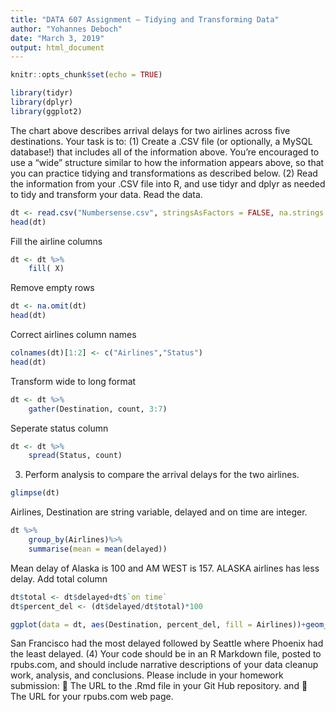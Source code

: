 ```yaml
---
title: "DATA 607 Assignment – Tidying and Transforming Data"
author: "Yohannes Deboch"
date: "March 3, 2019"
output: html_document
---
```


```r
knitr::opts_chunk$set(echo = TRUE)
```
```r
library(tidyr)
library(dplyr)
library(ggplot2)
```


The chart above describes arrival delays for two airlines across five destinations. Your task is to:
(1) Create a .CSV file (or optionally, a MySQL database!) that includes all of the information above.
You’re encouraged to use a “wide” structure similar to how the information appears above, so
that you can practice tidying and transformations as described below.
(2) Read the information from your .CSV file into R, and use tidyr and dplyr as needed to tidy
and transform your data.
Read the data.
```r
dt <- read.csv("Numbersense.csv", stringsAsFactors = FALSE, na.strings = "")
head(dt)
```
Fill the airline columns

```r
dt <- dt %>%
    fill( X)
```
Remove empty rows
```r
dt <- na.omit(dt)
head(dt)
```
Correct airlines column names
```r
colnames(dt)[1:2] <- c("Airlines","Status")
head(dt)
```
Transform wide to long format
```r
dt <- dt %>%
    gather(Destination, count, 3:7)
```
Seperate status column

```r
dt <- dt %>%
    spread(Status, count)
```

(3) Perform analysis to compare the arrival delays for the two airlines.
```r
glimpse(dt)
```
Airlines, Destination are string variable, delayed and on time are integer.
```r
dt %>%
    group_by(Airlines)%>%
    summarise(mean = mean(delayed))
```
Mean delay of Alaska is 100 and AM WEST is 157. ALASKA airlines has less delay.
Add total column
```r
dt$total <- dt$delayed+dt$`on time`
dt$percent_del <- (dt$delayed/dt$total)*100
```
```r
ggplot(data = dt, aes(Destination, percent_del, fill = Airlines))+geom_bar(stat = "identity", position = "dodge")+theme_classic()+ggtitle("Percent Delayed")+ylab("Percent")+theme(plot.title = element_text(hjust = 0.5))
```
San Francisco had the most delayed followed by Seattle where Phoenix had the least delayed.
(4) Your code should be in an R Markdown file, posted to rpubs.com, and should include narrative
descriptions of your data cleanup work, analysis, and conclusions. Please include in your
homework submission:
 The URL to the .Rmd file in your Git Hub repository. and
  The URL for your rpubs.com web page.



